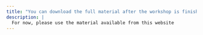 ```yaml
---
title: "You can download the full material after the workshop is finished"
description: |
  For now, please use the material available from this website
---
```

